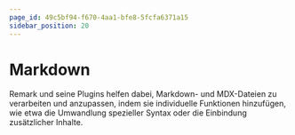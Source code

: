 ```yaml
---
page_id: 49c5bf94-f670-4aa1-bfe8-5fcfa6371a15
sidebar_position: 20
---
```



# Markdown

Remark und seine Plugins helfen dabei, Markdown- und MDX-Dateien zu verarbeiten und anzupassen, indem sie individuelle Funktionen hinzufügen, wie etwa die Umwandlung spezieller Syntax oder die Einbindung zusätzlicher Inhalte.



<DocCardList />